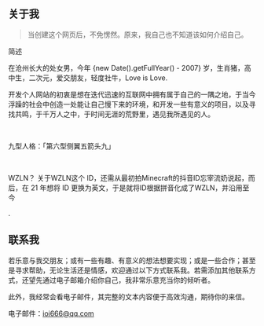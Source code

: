 ## 关于我

> 当创建这个网页后，不免愣然。原来，我自己也不知道该如何介绍自己。

简述

在沧州长大的处女男，今年 {new Date().getFullYear() - 2007} 岁，生肖猪，高中生，二次元，爱交朋友，轻度社牛，Love is Love.

开发个人网站的初衷是想在迭代迅速的互联网中拥有属于自己的一隅之地，于当今浮躁的社会中创造一处能让自己慢下来的环境，和开发一些有意义的项目，以及寻找共鸣，于千万人之中，于时间无涯的荒野里，遇见我所遇见的人。

 

九型人格：「第六型侧翼五箭头九」

 

WZLN？
关于WZLN这个 ID，还需从最初拍Minecraft的抖音ID忘宰流奶说起，而后，在 21 年想将 ID 更换为英文，于是就将ID根据拼音化成了WZLN，并沿用至今

.

## 联系我

若乐意与我交朋友；或有一些有趣、有意义的想法想要实现；或是一些合作；甚至是寻求帮助，无论生活还是情感，欢迎通过以下方式联系我。若需添加其他联系方式，还望先通过电子邮箱介绍你自己，我非常乐意充当你的倾听者。

此外，我经常会看电子邮件，其完整的文本内容便于高效沟通，期待你的来信。



电子邮件：ioi666@qq.com
